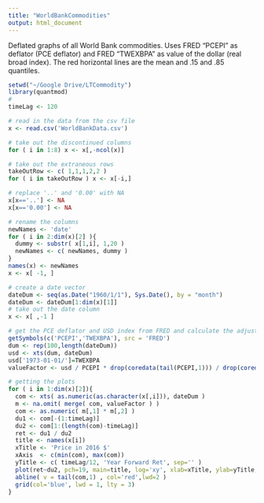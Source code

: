 ```yaml
---
title: "WorldBankCommodities"
output: html_document
---
```


Deflated graphs of all World Bank commodities.
Uses FRED "PCEPI" as deflator (PCE deflator) and FRED "TWEXBPA" as value of the dollar (real broad index).
The red horizontal lines are the mean and .15 and .85 quantiles.

```r
setwd("~/Google Drive/LTCommodity")
library(quantmod)
#
timeLag <- 120

# read in the data from the csv file
x <- read.csv('WorldBankData.csv')

# take out the discontinued columns
for ( i in 1:8) x <- x[,-ncol(x)]

# take out the extraneous rows
takeOutRow <- c( 1,1,1,2,2 )
for ( i in takeOutRow ) x <- x[-i,]

# replace '..' and '0.00' with NA
x[x=='..'] <- NA
x[x=='0.00'] <- NA

# rename the columns
newNames <- 'date'
for ( i in 2:dim(x)[2] ){
  dummy <- substr( x[1,i], 1,20 )
  newNames <- c( newNames, dummy )
}
names(x) <- newNames
x <- x[ -1, ]

# create a date vector
dateDum <- seq(as.Date("1960/1/1"), Sys.Date(), by = "month")
dateDum <- dateDum[1:dim(x)[1]]
# take out the date column
x <- x[ ,-1 ]

# get the PCE deflator and USD index from FRED and calculate the adjustment
getSymbols(c('PCEPI','TWEXBPA'), src = 'FRED')
dum <- rep(100,length(dateDum))
usd <- xts(dum, dateDum)
usd['1973-01-01/']=TWEXBPA
valueFactor <- usd / PCEPI * drop(coredata(tail(PCEPI,1))) / drop(coredata(tail(usd,1)))

```
```r
# getting the plots
for ( i in 1:dim(x)[2]){
  com <- xts( as.numeric(as.character(x[,i])), dateDum )
  m <- na.omit( merge( com, valueFactor ) )
  com <- as.numeric( m[,1] * m[,2] )
  du1 <- com[-(1:timeLag)]
  du2 <- com[1:(length(com)-timeLag)]
  ret <- du1 / du2
  title <- names(x[i])
  xTitle <- 'Price in 2016 $'
  xAxis  <- c(min(com), max(com))
  yTitle <- c( timeLag/12, 'Year Forward Ret', sep='' )
  plot(ret~du2, pch=19, main=title, log='xy', xlab=xTitle, ylab=yTitle, xlim=xAxis)
  abline( v = tail(com,1) , col='red',lwd=2 )
  grid(col='blue', lwd = 1, lty = 3)
}

```